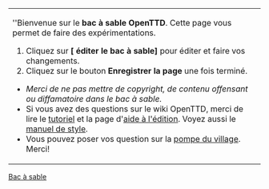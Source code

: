 <noinclude><!--

NOTE: Ce n'est PAS le bac à sable. Merci d'expérimenter sur [[OpenTTD:Bac à sable/Fr|OpenTTD:Bac à sable]].

-->[[Category:fr/Modèles|Bac à sable]]</noinclude>
{| width=100% style="background-color:transparent;border:1px dotted #000000;padding:2px;margin:2px"
| ''Bienvenue sur le '''bac à sable OpenTTD'''. Cette page vous permet de faire des expérimentations. 
# Cliquez sur '''[{{fullurl:OpenTTD:Bac à sable/Fr|action=edit}} éditer le bac à sable]''' pour éditer et faire vos changements.
# Cliquez sur le bouton '''Enregistrer la page''' une fois terminé.

* ''Merci de ne pas mettre de copyright, de contenu offensant ou diffamatoire dans le bac à sable.''
* Si vous avez des questions sur le wiki OpenTTD, merci de lire le [[fr/Tutoriel|tutoriel]] et la page d'[[fr/Aide d'édition|aide à l'édition]]. Voyez aussi le [[fr/Wiki/Manuel de Style|manuel de style]].
* Vous pouvez poser vos question sur la [[fr/Archive/Community/Pompe du village|pompe du village]]. Merci!
|}